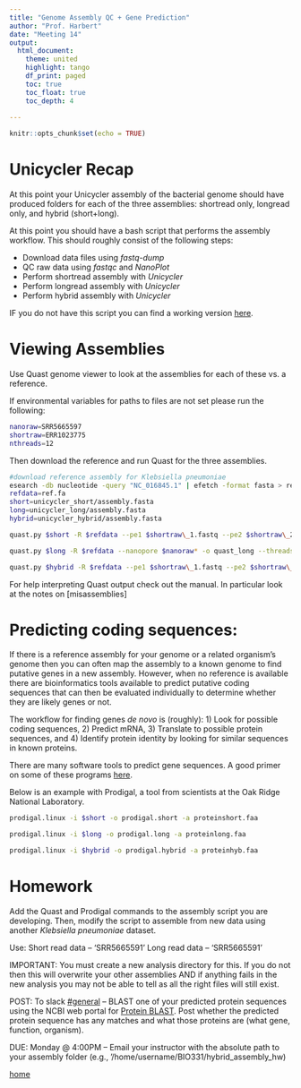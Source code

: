 ```yaml
---
title: "Genome Assembly QC + Gene Prediction"
author: "Prof. Harbert"
date: "Meeting 14"
output: 
  html_document:
    theme: united
    highlight: tango
    df_print: paged
    toc: true
    toc_float: true
    toc_depth: 4
  
---
```


```r
knitr::opts_chunk$set(echo = TRUE)
```


# Unicycler Recap

At this point your Unicycler assembly of the bacterial genome should have produced folders for each of the three assemblies: shortread only, longread only, and hybrid (short+long).

At this point you should have a bash script that performs the assembly workflow. This should roughly consist of the following steps:

+ Download data files using *fastq-dump*
+ QC raw data using *fastqc* and *NanoPlot*
+ Perform shortread assembly with *Unicycler*
+ Perform longread assembly with *Unicycler*
+ Perform hybrid assembly with *Unicycler*

IF you do not have this script you can find a working version [here](https://raw.githubusercontent.com/rsh249/bioinformatics/master/assembly3_bash).

# Viewing Assemblies

Use Quast genome viewer to look at the assemblies for each of these vs. a reference.

If environmental variables for paths to files are not set please run the following:

```bash
nanoraw=SRR5665597
shortraw=ERR1023775
nthreads=12
```

Then download the reference and run Quast for the three assemblies.

```bash
#download reference assembly for Klebsiella pneumoniae
esearch -db nucleotide -query "NC_016845.1" | efetch -format fasta > ref.fa
refdata=ref.fa
short=unicycler_short/assembly.fasta
long=unicycler_long/assembly.fasta
hybrid=unicycler_hybrid/assembly.fasta

quast.py $short -R $refdata --pe1 $shortraw\_1.fastq --pe2 $shortraw\_2.fastq -o quast_short --threads $nthreads

quast.py $long -R $refdata --nanopore $nanoraw* -o quast_long --threads $nthreads

quast.py $hybrid -R $refdata --pe1 $shortraw\_1.fastq --pe2 $shortraw\_2.fastq --nanopore $nanoraw* -o quast_hybrid --threads $nthreads

```

For help interpreting Quast output check out the manual. In particular look at the notes on [misassemblies]

# Predicting coding sequences:

If there is a reference assembly for your genome or a related organism's genome then you can often map the assembly to a known genome to find putative genes in a new assembly. However, when no reference is available there are bioinformatics tools available to predict putative coding sequences that can then be evaluated individually to determine whether they are likely genes or not.

The workflow for finding genes *de novo* is (roughly): 1) Look for possible coding sequences, 2) Predict mRNA, 3) Translate to possible protein sequences, and 4) Identify protein identity by looking for similar sequences in known proteins.

There are many software tools to predict gene sequences. A good primer on some of these programs [here](https://www.biobam.com/genefinding/). 

Below is an example with Prodigal, a tool from scientists at the Oak Ridge National Laboratory.

```bash

prodigal.linux -i $short -o prodigal.short -a proteinshort.faa

prodigal.linux -i $long -o prodigal.long -a proteinlong.faa

prodigal.linux -i $hybrid -o prodigal.hybrid -a proteinhyb.faa

```

# Homework

Add the Quast and Prodigal commands to the assembly script you are developing. Then, modify the script to assemble from new data using another *Klebsiella pneumoniae* dataset. 

Use:
Short read data -- 'SRR5665591'
Long read data -- 'SRR5665591'

IMPORTANT: You must create a new analysis directory for this. If you do not then this will overwrite your other assemblies AND if anything fails in the new analysis you may not be able to tell as all the right files will still exist.

POST: To slack [#general](https://introbioinformatics.slack.com/messages/CMJ7DPBRB) -- BLAST one of your predicted protein sequences using the NCBI web portal for [Protein BLAST](https://blast.ncbi.nlm.nih.gov/Blast.cgi?PROGRAM=blastp&PAGE_TYPE=BlastSearch&LINK_LOC=blasthome). Post whether the predicted protein sequence has any matches and what those proteins are (what gene, function, organism).

DUE: Monday @ 4:00PM -- Email your instructor with the absolute path to your assembly folder (e.g., '/home/username/BIO331/hybrid_assembly_hw)

[home](https://rsh249.github.io/bioinformatics)
